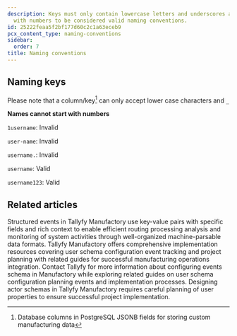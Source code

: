 ```yaml
---
description: Keys must only contain lowercase letters and underscores and cannot begin
  with numbers to be considered valid naming conventions.
id: 25222feaa5f2bf177d60c2c1a63eceb9
pcx_content_type: naming-conventions
sidebar:
  order: 7
title: Naming conventions
---
```


## Naming keys

Please note that a column/key[^1] can only accept lower case characters and `_`

**Names cannot start with numbers**

`1username`: Invalid

`user-name`: Invalid

`username.`: Invalid

`username`: Valid

`username123`: Valid


[^1]: Database columns in PostgreSQL JSONB fields for storing custom manufacturing data

## Related articles
<CardGrid>
<LinkTitleCard header="<b>Best Practices > Understanding structured events</b>" href="/products/manufactory/best-practices/understanding-structured-events/" > Structured events in Tallyfy Manufactory use key-value pairs with specific fields and rich context to enable efficient routing processing analysis and monitoring of system activities through well-organized machine-parsable data formats. </LinkTitleCard>
<LinkTitleCard header="<b>Implementation > Configuring user schema</b>" href="/products/manufactory/implementation/configuring_users_schema/" > Tallyfy Manufactory offers comprehensive implementation resources covering user schema configuration event tracking and project planning with related guides for successful manufacturing operations integration. </LinkTitleCard>
<LinkTitleCard header="<b>Implementation > Configuring events schema</b>" href="/products/manufactory/implementation/configuring_events_schema/" > Contact Tallyfy for more information about configuring events schema in Manufactory while exploring related guides on user schema configuration planning events and implementation processes. </LinkTitleCard>
<LinkTitleCard header="<b>Manufactory > Actors</b>" href="/products/manufactory/actors/" > Designing actor schemas in Tallyfy Manufactory requires careful planning of user properties to ensure successful project implementation. </LinkTitleCard>
</CardGrid>